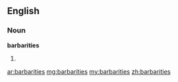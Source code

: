 ==English==

===Noun===
'''barbarities'''

# {{plural of|[[barbarity]]}}

[[ar:barbarities]]
[[mg:barbarities]]
[[my:barbarities]]
[[zh:barbarities]]